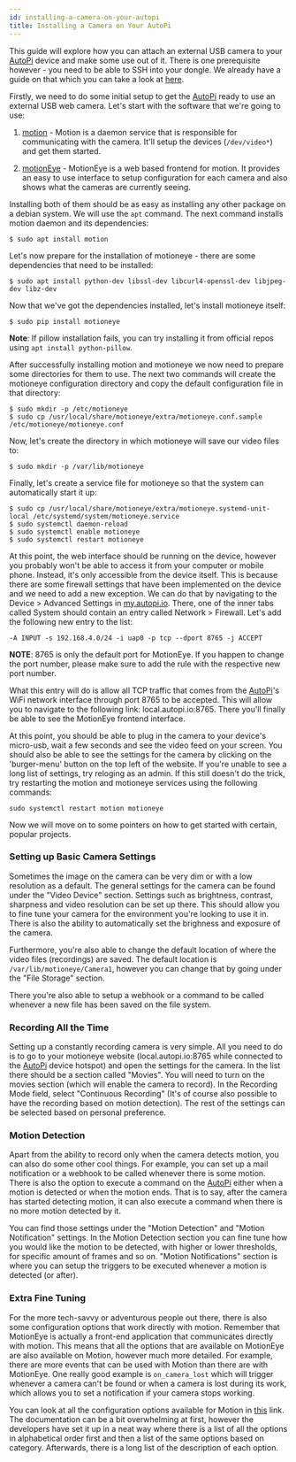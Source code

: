 ```yaml
---
id: installing-a-camera-on-your-autopi
title: Installing a Camera on Your AutoPi
---
```


This guide will explore how you can attach an external USB camera to your [AutoPi](https://www.autopi.io) device and make some use out of it.
There is one prerequisite however - you need to be able to SSH into your dongle. We already have a guide on that which you can
take a look at [here](/developer_guides/how-to-ssh-to-your-device/).

Firstly, we need to do some initial setup to get the [AutoPi](https://www.autopi.io) ready to use an external USB web camera. Let's start with the
software that we're going to use:

1. [motion](https://motion-project.github.io/motion_guide.html) - Motion is a daemon service that is responsible for communicating
with the camera. It'll setup the devices (`/dev/video*`) and get them started.

2. [motionEye](https://github.com/ccrisan/motioneye) - MotionEye is a web based frontend for motion. It provides an
easy to use interface to setup configuration for each camera and also shows what the cameras are currently seeing.

Installing both of them should be as easy as installing any other package on a debian system. We will use the `apt` command.
The next command installs motion daemon and its dependencies:

```
$ sudo apt install motion
```

Let's now prepare for the installation of motioneye - there are some dependencies that need to be installed:

```
$ sudo apt install python-dev libssl-dev libcurl4-openssl-dev libjpeg-dev libz-dev
```

Now that we've got the dependencies installed, let's install motioneye itself:

```
$ sudo pip install motioneye
```

**Note**: If pillow installation fails, you can try installing it from official repos using `apt install python-pillow`.

After successfully installing motion and motioneye we now need to prepare some directories for them to use.
The next two commands will create the motioneye configuration directory and copy the default configuration file in that directory:

```
$ sudo mkdir -p /etc/motioneye
$ sudo cp /usr/local/share/motioneye/extra/motioneye.conf.sample /etc/motioneye/motioneye.conf
```

Now, let's create the directory in which motioneye will save our video files to:

```
$ sudo mkdir -p /var/lib/motioneye
```

Finally, let's create a service file for motioneye so that the system can automatically start it up:

```
$ sudo cp /usr/local/share/motioneye/extra/motioneye.systemd-unit-local /etc/systemd/system/motioneye.service
$ sudo systemctl daemon-reload
$ sudo systemctl enable motioneye
$ sudo systemctl restart motioneye
```

At this point, the web interface should be running on the device, however you probably won't be able to access it from your computer or
mobile phone. Instead, it's only accessible from the device itself. This is because there are some firewall settings that have been
implemented on the device and we need to add a new exception. We can do that by navigating to the Device > Advanced Settings in [my.autopi.io](https://my.autopi.io).
There, one of the inner tabs called System should contain an entry called Network > Firewall. Let's add the following new entry to the list:

```
-A INPUT -s 192.168.4.0/24 -i uap0 -p tcp --dport 8765 -j ACCEPT
```

**NOTE**: 8765 is only the default port for MotionEye. If you happen to change the port number, please make sure to add the rule
with the respective new port number.

What this entry will do is allow all TCP traffic that comes from the [AutoPi](https://www.autopi.io)'s WiFi network interface through port 8765 to be accepted.
This will allow you to navigate to the following link: local.autopi.io:8765. There you'll finally be able to see the MotionEye frontend interface.

At this point, you should be able to plug in the camera to your device's micro-usb, wait a few seconds and see the video feed on your screen.
You should also be able to see the settings for the camera by clicking on the 'burger-menu' button on the top left of the website. If
you're unable to see a long list of settings, try reloging as an admin. If this still doesn't do the trick, try restarting the motion and
motioneye services using the following commands:

```
sudo systemctl restart motion motioneye
```

Now we will move on to some pointers on how to get started with certain, popular projects.

### Setting up Basic Camera Settings

Sometimes the image on the camera can be very dim or with a low resolution as a default. The general settings for the camera can be found under
the "Video Device" section. Settings such as brightness, contrast, sharpness and video resolution can be set up there. This should allow you to
fine tune your camera for the environment you're looking to use it in. There is also the ability to automatically set the brighness and exposure
of the camera. 

Furthermore, you're also able to change the default location of where the video files (recordings) are saved. The default location is
`/var/lib/motioneye/Camera1`, however you can change that by going under the "File Storage" section.

There you're also able to setup a webhook or a command to be called whenever a new file has been saved on the file system.

### Recording All the Time

Setting up a constantly recording camera is very simple. All you need to do is to go to your motioneye website
(local.autopi.io:8765 while connected to the [AutoPi](https://www.autopi.io) device hotspot) and open the settings for the camera. In the list there should be a section
called "Movies". You will need to turn on the movies section (which will enable the camera to record). In the Recording Mode field, select
"Continuous Recording" (It's of course also possible to have the recording based on motion detection). The rest of the settings can be selected
based on personal preference. 

### Motion Detection

Apart from the ability to record only when the camera detects motion, you can also do some other cool things. For example, you
can set up a mail notification or a webhook to be called whenever there is some motion. There is also the option to execute a
command on the [AutoPi](https://www.autopi.io) either when a motion is detected or when the motion ends. That is to say, after the camera has started
detecting motion, it can also execute a command when there is no more motion detected by it.

You can find those settings under the "Motion Detection" and "Motion Notification" settings. In the Motion Detection section you can
fine tune how you would like the motion to be detected, with higher or lower thresholds, for specific amount of frames and so on.
"Motion Notifications" section is where you can setup the triggers to be executed whenever a motion is detected (or after).

### Extra Fine Tuning

For the more tech-savvy or adventurous people out there, there is also some configuration options that work directly with motion.
Remember that MotionEye is actually a front-end application that communicates directly with motion. This means that all the options
that are available on MotionEye are also available on Motion, however much more detailed. For example, there are more events that can
be used with Motion than there are with MotionEye. One really good example is `on_camera_lost` which will trigger whenever a camera
can't be found or when a camera is lost during its work, which allows you to set a notification if your camera stops working.

You can look at all the configuration options available for Motion in [this](https://motion-project.github.io/motion_config.html) link.
The documentation can be a bit overwhelming at first, however the developers have set it up in a neat way where there is a list of
all the options in alphabetical order first and then a list of the same options based on category.
Afterwards, there is a long list of the description of each option. 

